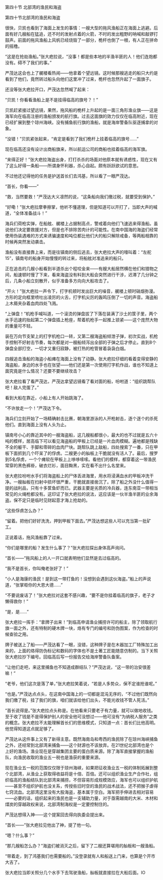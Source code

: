 

第四十节 北部湾的渔民和海盗

第四十节北部湾的渔民和海盗

很快，贝凯也看到了海面上发生的事情：一艘大型的拖风渔船正在海面上逃避。后面有好几艘船在猛追，还不时的发射点着的火箭，不时的发出粗野的呐喊和敲锣打鼓声。前面的拖风渔船上风帆已经烧毁了一部分，桅杆也倒了一根，有人正在拼命的摇橹。

“这是在抢劫渔船。”张大疤拉说，“没事！都是些本地的半渔半匪的人！他们连炮都没有。碍不了我们的事。”

严茂达这会也上了艉楼看热闹――他拿着个望远镜。这时候那艘逃走的船只大约是看到了他们，竟然转过船头向他们这里冲了过来，桅杆也忽然升起了一面旗子。

还没等张大疤拉开口，严茂达忽然喊了起来：

“贝凯！你看看渔船上是不是挂得临高的旗号？！”

贝凯赶紧接过望远镜，果然，拖风船的桅杆上升起的是一面三角形渔业旗――这是海军向在临高注册的渔船颁发的航行旗。过去这面旗的效力仅仅在临高附近，现在已经扩展到整个琼州海峡。没有捕鱼航行旗的渔船，就是海岸警备队驱逐捕拿的对象。

“没错！”贝凯紧张起来，“肯定是看到了我们桅杆上挂着临高的旗号……”

现在临高还没有设计出商船旗来，所以航运公司的商船也挂着临高的海军旗。

“来得正好！”张大疤拉海盗出身，打打杀杀的场面对他原本就有诱惑性，现在又有了这么好得一条船――所谓身怀利器，杀心自起。颇有跃跃欲试的意思。

不过他还记得他的任务是护送首长们去鸿基，所以看了一眼严茂达。

“首长，你看――”

“救，当然要救！”严茂达大义凛然的说，“这条船向我们缴过税，就要受到保护。”

“好嘞！”张大疤拉摩拳擦掌，他听不懂道理，但是知道可以开打了，当即大声的喊道，“全体准备战斗！”

海兵们荷枪实弹，在船舷、艉楼上占据制高点，警戒着向他们飞速逃来得渔船。虽说他们决定要救援对方，但是也不排除苦肉计的可能性。在南中国海的海盗们经常使用伪装遇难的方式来诱骗速度和吨位都比他们大的船只解除戒备，等两船相靠的时候再突然发动袭击。

渔船没有直接靠上来，而是往镇南的侧后逃去，张大疤拉大声的嚎叫着：“左舵15”，镇南号的船身开始慢慢的转过来，将船舷对准追来的船只。

正在追击的几艘小船看到半道杀出个程咬金来――有艘大船居然横在他们和猎物之间，船速顿时慢了下来，看来海盗没有料到大船会突然进行干涉，迟滞了几分钟之后，几条小船立刻散开，似乎准备多方向向大船攻击了。

“开火！”张大疤拉一声令下，打字机顿时发出巨大的噪音，艉楼上顿时硝烟弥漫。方形的定向框里喷吐出凌厉的火舌，打字机尖厉的轰鸣压倒了一切的声音。海盗船上木屑夹杂着血肉四处飞溅。

“上弹盘！”机枪手喊叫道，一个滚烫的弹盘拔了下落在装满了沙土的筐子里，两个水手迅速的抬起第二个弹盘插上枪座，帮着机枪手一起推上锁紧――这个庞然大物的重量可不轻。

装在万向节支架上的打字机枪口一转，又第二艘海盗船倾泄子弹，初次实战，机枪手控制不好射击节奏，每次都是对一艘船倾泻出全部的子弹之后才停止。直到8个弹盘全部打空，一切才又重归寂静，被打热的枪管冒着袅袅白烟。

四艘追击渔船的海盗小船瘫在海面上没有了动静。张大疤拉仔细的看着变得安静的海盗船，身边的水手也在张望――他们还是第一次使用打字机作战，谁也不知道上面究竟是什么情况？还要不要继续攻击？

张大疤拉看了看严茂达，严茂达拿望远镜看了看对面的船，吩咐道：“组织跳帮队吧！敌人完蛋了。”

看到大船在靠近，小船上有人开始跳海了。

“不许放走一个！”严茂达下令。

海兵们立刻开始了一场精确射击比赛，朝海里游泳的人开枪射击，逐个逐个的杀死他们。直到海面上没有人头为止。

镇南号小心的靠近其中的一艘海盗船，这几艘船都很小，最大的也不过就是五六十吨的模样，居高临下可以看见海盗船的甲板上已经是一片血肉模糊。遍地都是残缺不全的躯干、手脚和零碎的血肉尸块。跳帮队跳上敌船，四处搜索了一番，只在甲板下面抓到几个吓呆了的俘虏。二艘更小的舢板上干脆就没有活人了。最后，搜罗到5名俘虏，一个个瘫软在甲板上上哆哆嗦嗦。看他们的模样，都穿着这一带渔民常穿的黑色裤褂，破衣烂衫，面目黝黑，实在看不出什么名堂来。

张大疤拉吩咐水手们将海盗船上的尸体丢进海里，用水将浸满血水的甲板冲洗干净。一艘舢板在扫射中损坏很严重，干脆就直接凿沉了。除了船之外没什么值得一提的战利品，只有十多筐鱼虾而已。武器主要是劣质的冷兵器，连东南亚一带相当常见的火绳枪都没有。这印证了张大疤拉的说法，这应该是一伙半渔半匪的业余海盗。保不定只是临时见财起意才海上抢劫的。

“这些俘虏怎么办？”

“留着。把他们好好洗洗，押到甲板下面去。”严茂达想这些人可以充当第一批矿工。

正说着话，拖风渔船靠了过来。

“你们是哪里的船？发生什么事了？”张大疤拉探出身体高声询问。

“首长――”拖风船上的人一开口就表明他们显然是去过临高的。

“我不是首长，你叫俺老张好了！”

“小人是海康的渔民！是到这一带打鱼的！没想到会遇到这伙海盗。”船上的声说道，“张掌柜你的大恩大德……”

“不要说废话了！”张大疤拉对这套不感兴趣，“要不是你挂着临高的旗子，老子才懒得救你！”

“是，是……”

张大疤拉一挥手：“拿牌子出来！”到临高申请渔业捕捞许可的船主，除了领取航行旗一面之外，还有特制的硬木牌一块，烙有专门的编号和防伪图案，作为检查的时候查验之用。

牌子被送上了船――严茂达看了一眼，没错，这种牌子是在木器加工厂特殊加工出来的，上面的烙得防伪标记和数码的字体也不是土著工匠能随意仿制的。当下关照张大疤拉抄下编号。回临高后写一份报告交给海岸警备队备案。

“让他们走吧，来这里捕鱼也不知道成群结队？”严茂达说，“这一带的治安很差嘛！”

“老爷，他们这次是落了单，”张大疤拉笑着说，“若是人多势众，保不定谁抢谁呢。”

“也是。”严茂达点点头，在这南中国海上的一切都是混沌无序的，“不过他们既然向我们缴了税，挂了我们的旗，咱们就该给他们出头，不能光收钱不管人死活。”

“首长说得是。”张大疤拉点头称是。在他看来只要老子有力量，就可以做地收钱。至于收了钱是不是得保护别人的安全他可没想过――他可没有“为纳税人服务”之类的概念。张大疤拉不太能理解首长们的思维模式，只知道一点：首长们比他高明。他觉得知道这点就足够了。

严茂达从这件事上又有了新得主意。既然海南岛和粤西的渔民除了在琼州海峡捕鱼之外，还经常到北部湾来捕鱼――这个财源也不该放弃。在21世纪北部湾也是个上好的渔场。渔业现在是穿越集团主要的蛋白质来源。除了海军直接掌握的渔船队，向渔民收取的渔业五一税也是渔获的重要来源。

现在渔业五一税的范围仅仅限于琼州海峡，如果把征收渔业五一税的体制拓展到整个北部湾，从渔业上获取得收益将是十倍、百倍。还可以组织渔业生产合作社，组织临高的渔船结队到北部湾来捕捞，不但容易形成规模效应，海军也可以组织护航――甚至不组织护航也没关系，传授些旧时空的渔民的战术战法，还不把猴子虐得七窍流血。北部湾这里没有大股海盗，基本属于空白。海军把手伸进去相对容易――必要的话，组织起来的渔民也是一支辅助力量，对于亟需越南的大米、木材和煤炭的穿越政权来说，北部湾制海权是一定要控制住的。

严茂达想得入神――这个提案回去得向执委会提出来。

“首长――”张大疤拉见他出了神，提了他一句。

“嗯？什么事？”

“那几艘船怎么办？”海盗们被消灭之后，留下了二艘还算堪用的舢板和一艘渔船。

“带着走，到了鸿基我们也需要船的。”没登录就有人和船送上门来，也算是个开市大吉了。

张大疤拉当即关照分几个水手下去驾驶渔船，舢板就直接拉在大船后面。IO

